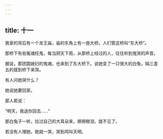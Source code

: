 ```yaml
---
---
---
```

title: 十一
---



我家的背后有一个龙王庙，庙的东角上有一座大桥。人们管这桥叫“东大桥”。

那桥下有些冤魂枉鬼，每当阴天下雨，从那桥上经过的人，往往听到鬼哭的声音。

据说，那团圆媳妇的鬼魂，也来到了东大桥下。说她变了一只很大的白兔，隔三差五的就到桥下来哭。

有人问她哭什么？

她说她要回家。

那人若说：

“明天，我送你回去……”

那白兔子一听，拉过自己的大耳朵来，擦擦眼泪，就不见了。

若没有人理她，她就一哭，哭到鸡叫天明。